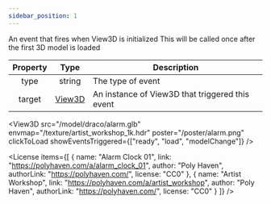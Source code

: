 ```yaml
---
sidebar_position: 1
---
```



An event that fires when View3D is initialized
This will be called once after the first 3D model is loaded

|Property|Type|Description|
|:---:|:---:|---|
|type|string|The type of event|
|target|[View3D](/docs/api/View3D)|An instance of View3D that triggered this event|

<View3D
  src="/model/draco/alarm.glb"
  envmap="/texture/artist_workshop_1k.hdr"
  poster="/poster/alarm.png"
  clickToLoad
  showEventsTriggered={["ready", "load", "modelChange"]} />

<License items={[
  {
    name: "Alarm Clock 01",
    link: "https://polyhaven.com/a/alarm_clock_01",
    author: "Poly Haven",
    authorLink: "https://polyhaven.com/",
    license: "CC0"
  },
  {
    name: "Artist Workshop",
    link: "https://polyhaven.com/a/artist_workshop",
    author: "Poly Haven",
    authorLink: "https://polyhaven.com/",
    license: "CC0"
  }
]} />
